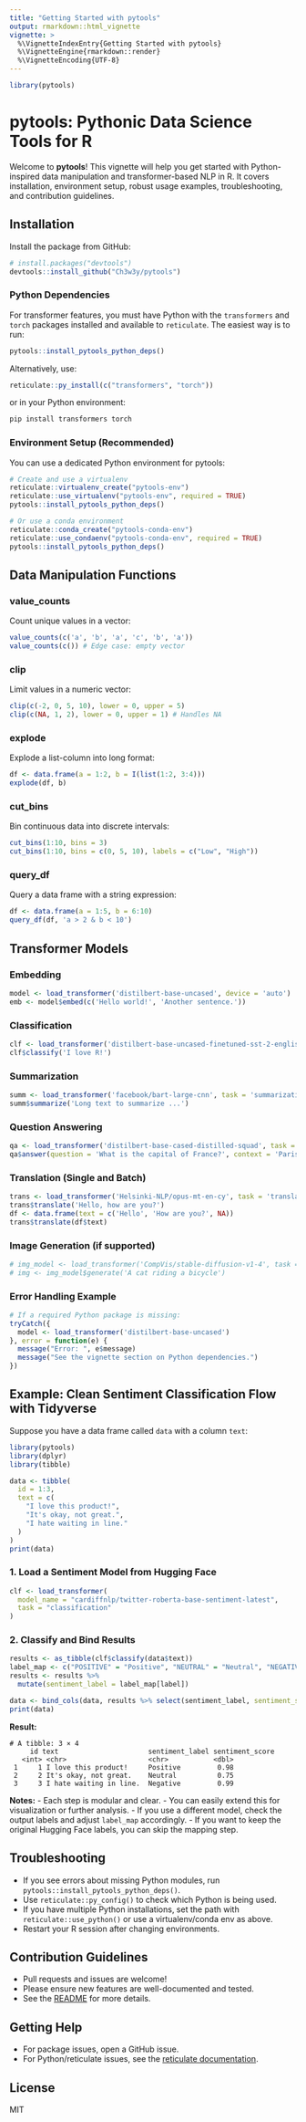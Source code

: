```yaml
---
title: "Getting Started with pytools"
output: rmarkdown::html_vignette
vignette: >
  %\VignetteIndexEntry{Getting Started with pytools}
  %\VignetteEngine{rmarkdown::render}
  %\VignetteEncoding{UTF-8}
---
```


```r
library(pytools)
```

# pytools: Pythonic Data Science Tools for R

Welcome to **pytools**! This vignette will help you get started with Python-inspired data manipulation and transformer-based NLP in R. It covers installation, environment setup, robust usage examples, troubleshooting, and contribution guidelines.

## Installation

Install the package from GitHub:

```r
# install.packages("devtools")
devtools::install_github("Ch3w3y/pytools")
```

### Python Dependencies

For transformer features, you must have Python with the `transformers` and `torch` packages installed and available to `reticulate`. The easiest way is to run:

```r
pytools::install_pytools_python_deps()
```

Alternatively, use:

```r
reticulate::py_install(c("transformers", "torch"))
```

or in your Python environment:

```sh
pip install transformers torch
```

### Environment Setup (Recommended)

You can use a dedicated Python environment for pytools:

```r
# Create and use a virtualenv
reticulate::virtualenv_create("pytools-env")
reticulate::use_virtualenv("pytools-env", required = TRUE)
pytools::install_pytools_python_deps()

# Or use a conda environment
reticulate::conda_create("pytools-conda-env")
reticulate::use_condaenv("pytools-conda-env", required = TRUE)
pytools::install_pytools_python_deps()
```

## Data Manipulation Functions

### value_counts
Count unique values in a vector:

```r
value_counts(c('a', 'b', 'a', 'c', 'b', 'a'))
value_counts(c()) # Edge case: empty vector
```

### clip
Limit values in a numeric vector:

```r
clip(c(-2, 0, 5, 10), lower = 0, upper = 5)
clip(c(NA, 1, 2), lower = 0, upper = 1) # Handles NA
```

### explode
Explode a list-column into long format:

```r
df <- data.frame(a = 1:2, b = I(list(1:2, 3:4)))
explode(df, b)
```

### cut_bins
Bin continuous data into discrete intervals:

```r
cut_bins(1:10, bins = 3)
cut_bins(1:10, bins = c(0, 5, 10), labels = c("Low", "High"))
```

### query_df
Query a data frame with a string expression:

```r
df <- data.frame(a = 1:5, b = 6:10)
query_df(df, 'a > 2 & b < 10')
```

## Transformer Models

### Embedding
```r
model <- load_transformer('distilbert-base-uncased', device = 'auto')
emb <- model$embed(c('Hello world!', 'Another sentence.'))
```

### Classification
```r
clf <- load_transformer('distilbert-base-uncased-finetuned-sst-2-english', task = 'classification')
clf$classify('I love R!')
```

### Summarization
```r
summ <- load_transformer('facebook/bart-large-cnn', task = 'summarization')
summ$summarize('Long text to summarize ...')
```

### Question Answering
```r
qa <- load_transformer('distilbert-base-cased-distilled-squad', task = 'question-answering')
qa$answer(question = 'What is the capital of France?', context = 'Paris is the capital of France.')
```

### Translation (Single and Batch)
```r
trans <- load_transformer('Helsinki-NLP/opus-mt-en-cy', task = 'translation')
trans$translate('Hello, how are you?')
df <- data.frame(text = c('Hello', 'How are you?', NA))
trans$translate(df$text)
```

### Image Generation (if supported)
```r
# img_model <- load_transformer('CompVis/stable-diffusion-v1-4', task = 'image-generation', device = 'cuda')
# img <- img_model$generate('A cat riding a bicycle')
```

### Error Handling Example
```r
# If a required Python package is missing:
tryCatch({
  model <- load_transformer('distilbert-base-uncased')
}, error = function(e) {
  message("Error: ", e$message)
  message("See the vignette section on Python dependencies.")
})
```

## Example: Clean Sentiment Classification Flow with Tidyverse

Suppose you have a data frame called `data` with a column `text`:

```r
library(pytools)
library(dplyr)
library(tibble)

data <- tibble(
  id = 1:3,
  text = c(
    "I love this product!",
    "It's okay, not great.",
    "I hate waiting in line."
  )
)
print(data)
```

### 1. Load a Sentiment Model from Hugging Face

```r
clf <- load_transformer(
  model_name = "cardiffnlp/twitter-roberta-base-sentiment-latest",
  task = "classification"
)
```

### 2. Classify and Bind Results

```r
results <- as_tibble(clf$classify(data$text))
label_map <- c("POSITIVE" = "Positive", "NEUTRAL" = "Neutral", "NEGATIVE" = "Negative")
results <- results %>%
  mutate(sentiment_label = label_map[label])

data <- bind_cols(data, results %>% select(sentiment_label, sentiment_score = score))
print(data)
```

**Result:**

```
# A tibble: 3 × 4
     id text                      sentiment_label sentiment_score
   <int> <chr>                    <chr>           <dbl>
 1     1 I love this product!     Positive         0.98
 2     2 It's okay, not great.    Neutral          0.75
 3     3 I hate waiting in line.  Negative         0.99
```

**Notes:**
- Each step is modular and clear.
- You can easily extend this for visualization or further analysis.
- If you use a different model, check the output labels and adjust `label_map` accordingly.
- If you want to keep the original Hugging Face labels, you can skip the mapping step.

## Troubleshooting
- If you see errors about missing Python modules, run `pytools::install_pytools_python_deps()`.
- Use `reticulate::py_config()` to check which Python is being used.
- If you have multiple Python installations, set the path with `reticulate::use_python()` or use a virtualenv/conda env as above.
- Restart your R session after changing environments.

## Contribution Guidelines
- Pull requests and issues are welcome!
- Please ensure new features are well-documented and tested.
- See the [README](../README.md) for more details.

## Getting Help
- For package issues, open a GitHub issue.
- For Python/reticulate issues, see the [reticulate documentation](https://rstudio.github.io/reticulate/).

## License
MIT
